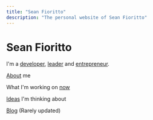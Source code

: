 ```yaml
---
title: "Sean Fioritto"
description: "The personal website of Sean Fioritto"
---
```


# Sean Fioritto

I'm a [developer](https://github.com/sfioritto), [leader](http://www.sofwarellc.com) and [entrepreneur](/blog/what-i-learned/).

[About](/about/) me

What I'm working on [now](/now/)

[Ideas](/ideas/) I'm thinking about

[Blog](/blog/) (Rarely updated)
